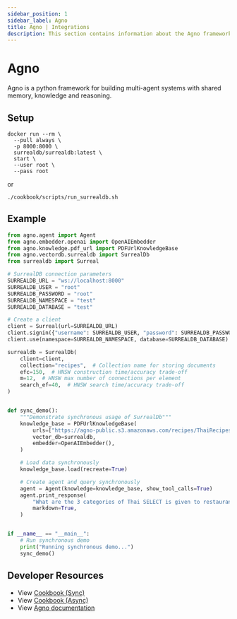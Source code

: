 ```yaml
---
sidebar_position: 1
sidebar_label: Agno
title: Agno | Integrations
description: This section contains information about the Agno framework and how to integrate it with SurrealDB.
---
```


# Agno

Agno is a python framework for building multi-agent systems with shared memory, knowledge and reasoning.

## Setup

```shell
docker run --rm \
  --pull always \
  -p 8000:8000 \
  surrealdb/surrealdb:latest \
  start \
  --user root \
  --pass root
```

or

```shell
./cookbook/scripts/run_surrealdb.sh
```

## Example

```python
from agno.agent import Agent
from agno.embedder.openai import OpenAIEmbedder
from agno.knowledge.pdf_url import PDFUrlKnowledgeBase
from agno.vectordb.surrealdb import SurrealDb
from surrealdb import Surreal

# SurrealDB connection parameters
SURREALDB_URL = "ws://localhost:8000"
SURREALDB_USER = "root"
SURREALDB_PASSWORD = "root"
SURREALDB_NAMESPACE = "test"
SURREALDB_DATABASE = "test"

# Create a client
client = Surreal(url=SURREALDB_URL)
client.signin({"username": SURREALDB_USER, "password": SURREALDB_PASSWORD})
client.use(namespace=SURREALDB_NAMESPACE, database=SURREALDB_DATABASE)

surrealdb = SurrealDb(
    client=client,
    collection="recipes",  # Collection name for storing documents
    efc=150,  # HNSW construction time/accuracy trade-off
    m=12,  # HNSW max number of connections per element
    search_ef=40,  # HNSW search time/accuracy trade-off
)


def sync_demo():
    """Demonstrate synchronous usage of SurrealDb"""
    knowledge_base = PDFUrlKnowledgeBase(
        urls=["https://agno-public.s3.amazonaws.com/recipes/ThaiRecipes.pdf"],
        vector_db=surrealdb,
        embedder=OpenAIEmbedder(),
    )

    # Load data synchronously
    knowledge_base.load(recreate=True)

    # Create agent and query synchronously
    agent = Agent(knowledge=knowledge_base, show_tool_calls=True)
    agent.print_response(
        "What are the 3 categories of Thai SELECT is given to restaurants overseas?",
        markdown=True,
    )


if __name__ == "__main__":
    # Run synchronous demo
    print("Running synchronous demo...")
    sync_demo()
```

## Developer Resources

* View [Cookbook (Sync)](https://github.com/agno-agi/agno/blob/main/cookbook/agent_concepts/knowledge/vector_dbs/surrealdb/surreal_db.py)
* View [Cookbook (Async)](https://github.com/agno-agi/agno/blob/main/cookbook/agent_concepts/knowledge/vector_dbs/surrealdb/async_surreal_db.py)
* View [Agno documentation](https://docs.agno.com/vectordb/surrealdb)

